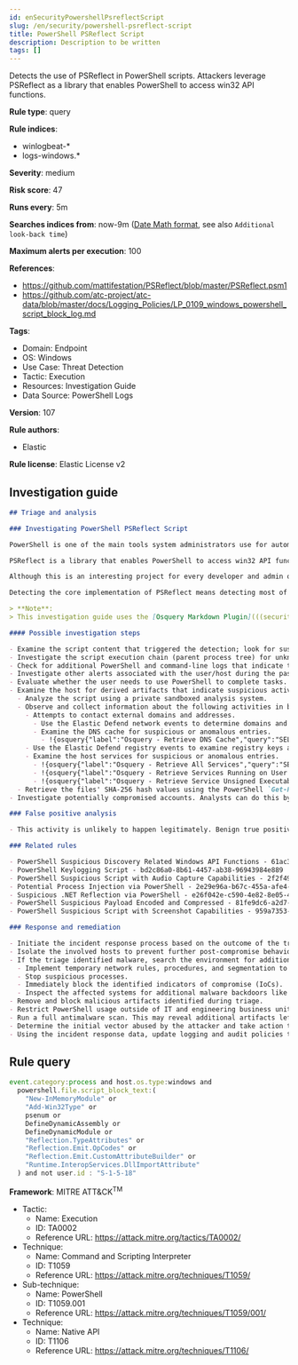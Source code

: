 ```yaml
---
id: enSecurityPowershellPsreflectScript
slug: /en/security/powershell-psreflect-script
title: PowerShell PSReflect Script
description: Description to be written
tags: []
---
```


<div id="powershell-psreflect-script"></div>

Detects the use of PSReflect in PowerShell scripts. Attackers leverage PSReflect as a library that enables PowerShell to access win32 API functions.

**Rule type**: query

**Rule indices**:

* winlogbeat-*
* logs-windows.*

**Severity**: medium

**Risk score**: 47

**Runs every**: 5m

**Searches indices from**: now-9m ([Date Math format](((ref))/common-options.html#date-math), see also <DocLink id="enSecurityRulesUiCreate" section="set-the-rules-schedule">`Additional look-back time`</DocLink>)

**Maximum alerts per execution**: 100

**References**:

* https://github.com/mattifestation/PSReflect/blob/master/PSReflect.psm1
* https://github.com/atc-project/atc-data/blob/master/docs/Logging_Policies/LP_0109_windows_powershell_script_block_log.md

**Tags**:

* Domain: Endpoint
* OS: Windows
* Use Case: Threat Detection
* Tactic: Execution
* Resources: Investigation Guide
* Data Source: PowerShell Logs

**Version**: 107

**Rule authors**:

* Elastic

**Rule license**: Elastic License v2

## Investigation guide

```markdown
## Triage and analysis

### Investigating PowerShell PSReflect Script

PowerShell is one of the main tools system administrators use for automation, report routines, and other tasks. This makes it available for use in various environments, and creates an attractive way for attackers to execute code.

PSReflect is a library that enables PowerShell to access win32 API functions in an uncomplicated way. It also helps to create enums and structs easily—all without touching the disk.

Although this is an interesting project for every developer and admin out there, it is mainly used in the red team and malware tooling for its capabilities.

Detecting the core implementation of PSReflect means detecting most of the tooling that uses Windows API through PowerShell, enabling defenders to discover tools being dropped in the environment.

> **Note**:
> This investigation guide uses the [Osquery Markdown Plugin](((security-guide))/invest-guide-run-osquery.html) introduced in Elastic Stack version 8.5.0. Older Elastic Stack versions will display unrendered Markdown in this guide.

#### Possible investigation steps

- Examine the script content that triggered the detection; look for suspicious DLL imports, collection or exfiltration capabilities, suspicious functions, encoded or compressed data, and other potentially malicious characteristics. The script content that may be split into multiple script blocks (you can use the field `powershell.file.script_block_id` for filtering).
- Investigate the script execution chain (parent process tree) for unknown processes. Examine their executable files for prevalence, whether they are located in expected locations, and if they are signed with valid digital signatures.
- Check for additional PowerShell and command-line logs that indicate that imported functions were run.
- Investigate other alerts associated with the user/host during the past 48 hours.
- Evaluate whether the user needs to use PowerShell to complete tasks.
- Examine the host for derived artifacts that indicate suspicious activities:
  - Analyze the script using a private sandboxed analysis system.
  - Observe and collect information about the following activities in both the sandbox and the alert subject host:
    - Attempts to contact external domains and addresses.
      - Use the Elastic Defend network events to determine domains and addresses contacted by the subject process by filtering by the process' `process.entity_id`.
      - Examine the DNS cache for suspicious or anomalous entries.
        - !{osquery{"label":"Osquery - Retrieve DNS Cache","query":"SELECT * FROM dns_cache"}}
    - Use the Elastic Defend registry events to examine registry keys accessed, modified, or created by the related processes in the process tree.
    - Examine the host services for suspicious or anomalous entries.
      - !{osquery{"label":"Osquery - Retrieve All Services","query":"SELECT description, display_name, name, path, pid, service_type, start_type, status, user_account FROM services"}}
      - !{osquery{"label":"Osquery - Retrieve Services Running on User Accounts","query":"SELECT description, display_name, name, path, pid, service_type, start_type, status, user_account FROM services WHERE\nNOT (user_account LIKE '%LocalSystem' OR user_account LIKE '%LocalService' OR user_account LIKE '%NetworkService' OR\nuser_account == null)\n"}}
      - !{osquery{"label":"Osquery - Retrieve Service Unsigned Executables with Virustotal Link","query":"SELECT concat('https://www.virustotal.com/gui/file/', sha1) AS VtLink, name, description, start_type, status, pid,\nservices.path FROM services JOIN authenticode ON services.path = authenticode.path OR services.module_path =\nauthenticode.path JOIN hash ON services.path = hash.path WHERE authenticode.result != 'trusted'\n"}}
  - Retrieve the files' SHA-256 hash values using the PowerShell `Get-FileHash` cmdlet and search for the existence and reputation of the hashes in resources like VirusTotal, Hybrid-Analysis, CISCO Talos, Any.run, etc.
- Investigate potentially compromised accounts. Analysts can do this by searching for login events (for example, 4624) to the target host after the registry modification.

### False positive analysis

- This activity is unlikely to happen legitimately. Benign true positives (B-TPs) can be added as exceptions if necessary.

### Related rules

- PowerShell Suspicious Discovery Related Windows API Functions - 61ac3638-40a3-44b2-855a-985636ca985e
- PowerShell Keylogging Script - bd2c86a0-8b61-4457-ab38-96943984e889
- PowerShell Suspicious Script with Audio Capture Capabilities - 2f2f4939-0b34-40c2-a0a3-844eb7889f43
- Potential Process Injection via PowerShell - 2e29e96a-b67c-455a-afe4-de6183431d0d
- Suspicious .NET Reflection via PowerShell - e26f042e-c590-4e82-8e05-41e81bd822ad
- PowerShell Suspicious Payload Encoded and Compressed - 81fe9dc6-a2d7-4192-a2d8-eed98afc766a
- PowerShell Suspicious Script with Screenshot Capabilities - 959a7353-1129-4aa7-9084-30746b256a70

### Response and remediation

- Initiate the incident response process based on the outcome of the triage.
- Isolate the involved hosts to prevent further post-compromise behavior.
- If the triage identified malware, search the environment for additional compromised hosts.
  - Implement temporary network rules, procedures, and segmentation to contain the malware.
  - Stop suspicious processes.
  - Immediately block the identified indicators of compromise (IoCs).
  - Inspect the affected systems for additional malware backdoors like reverse shells, reverse proxies, or droppers that attackers could use to reinfect the system.
- Remove and block malicious artifacts identified during triage.
- Restrict PowerShell usage outside of IT and engineering business units using GPOs, AppLocker, Intune, or similar software.
- Run a full antimalware scan. This may reveal additional artifacts left in the system, persistence mechanisms, and malware components.
- Determine the initial vector abused by the attacker and take action to prevent reinfection through the same vector.
- Using the incident response data, update logging and audit policies to improve the mean time to detect (MTTD) and the mean time to respond (MTTR).
```

## Rule query

```js
event.category:process and host.os.type:windows and
  powershell.file.script_block_text:(
    "New-InMemoryModule" or
    "Add-Win32Type" or
    psenum or
    DefineDynamicAssembly or
    DefineDynamicModule or
    "Reflection.TypeAttributes" or
    "Reflection.Emit.OpCodes" or
    "Reflection.Emit.CustomAttributeBuilder" or
    "Runtime.InteropServices.DllImportAttribute"
  ) and not user.id : "S-1-5-18"

```

**Framework**: MITRE ATT&CK<sup>TM</sup>

* Tactic:
    * Name: Execution
    * ID: TA0002
    * Reference URL: https://attack.mitre.org/tactics/TA0002/
* Technique:
    * Name: Command and Scripting Interpreter
    * ID: T1059
    * Reference URL: https://attack.mitre.org/techniques/T1059/
* Sub-technique:
    * Name: PowerShell
    * ID: T1059.001
    * Reference URL: https://attack.mitre.org/techniques/T1059/001/
* Technique:
    * Name: Native API
    * ID: T1106
    * Reference URL: https://attack.mitre.org/techniques/T1106/

